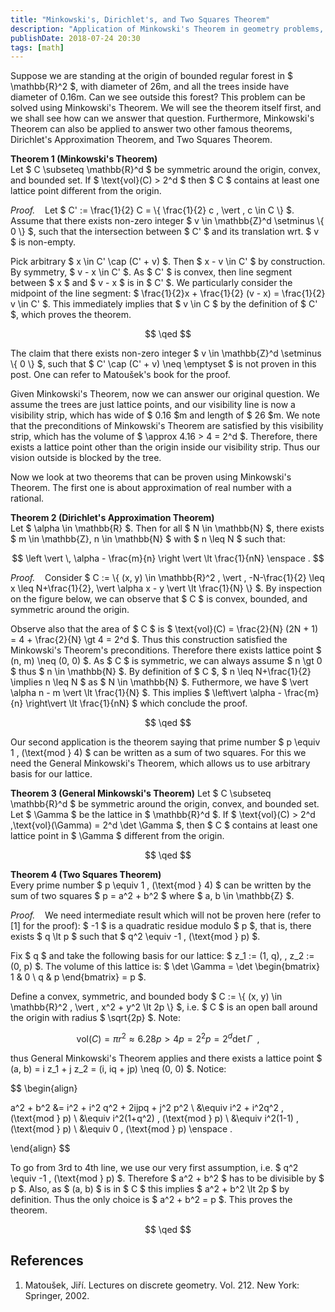 ```yaml
---
title: "Minkowski's, Dirichlet's, and Two Squares Theorem"
description: "Application of Minkowski's Theorem in geometry problems, Dirichlet's Approximation Theorem, and Two Squares Theorem."
publishDate: 2018-07-24 20:30
tags: [math]
---
```



<BlogImage imagePath='/img/minkowski-dirichlet/forest.svg' altText='A "forest"' />

Suppose we are standing at the origin of bounded regular forest in $ \mathbb{R}^2 $, with diameter of $26$m, and all the trees inside have diameter of $0.16$m. Can we see outside this forest? This problem can be solved using Minkowski's Theorem. We will see the theorem itself first, and we shall see how can we answer that question. Furthermore, Minkowski's Theorem can also be applied to answer two other famous theorems, Dirichlet's Approximation Theorem, and Two Squares Theorem.

**Theorem 1 (Minkowski's Theorem)**  
Let $ C \subseteq \mathbb{R}^d $ be symmetric around the origin, convex, and bounded set. If $ \text{vol}(C) > 2^d $ then $ C $ contains at least one lattice point different from the origin.

_Proof._ &nbsp;&nbsp; Let $ C' := \frac{1}{2} C = \\{ \frac{1}{2} c \, \vert \, c \in C \\} $. Assume that there exists non-zero integer $ v \in \mathbb{Z}^d \setminus \\{ 0 \\} $, such that the intersection between $ C' $ and its translation wrt. $ v $ is non-empty.

Pick arbitrary $ x \in C' \cap (C' + v) $. Then $ x - v \in C' $ by construction. By symmetry, $ v - x \in C' $. As $ C' $ is convex, then line segment between $ x $ and $ v - x $ is in $ C' $. We particularly consider the midpoint of the line segment: $ \frac{1}{2}x + \frac{1}{2} (v - x) = \frac{1}{2} v \in C' $. This immediately implies that $ v \in C $ by the definition of $ C' $, which proves the theorem.

$$
\qed
$$

The claim that there exists non-zero integer $ v \in \mathbb{Z}^d \setminus \\{ 0 \\} $, such that $ C' \cap (C' + v) \neq \emptyset $ is not proven in this post. One can refer to Matoušek's book for the proof.

<BlogImage
  imagePath='/img/minkowski-dirichlet/forest_minkowski.svg'
  altText="The Minkowski's theorem."
/>

Given Minkowski's Theorem, now we can answer our original question. We assume the trees are just lattice points, and our visibility line is now a visibility strip, which has wide of $ 0.16 $m and length of $ 26 $m. We note that the preconditions of Minkowski's Theorem are satisfied by this visibility strip, which has the volume of $ \approx 4.16 > 4 = 2^d $. Therefore, there exists a lattice point other than the origin inside our visibility strip. Thus our vision outside is blocked by the tree.

Now we look at two theorems that can be proven using Minkowski's Theorem. The first one is about approximation of real number with a rational.

**Theorem 2 (Dirichlet's Approximation Theorem)**  
Let $ \alpha \in \mathbb{R} $. Then for all $ N \in \mathbb{N} $, there exists $ m \in \mathbb{Z}, n \in \mathbb{N} $ with $ n \leq N $ such that:

$$
\left \vert \, \alpha - \frac{m}{n} \right \vert \lt \frac{1}{nN} \enspace .
$$

_Proof._ &nbsp;&nbsp; Consider $ C := \\{ (x, y) \in \mathbb{R}^2 \, \vert \, -N-\frac{1}{2} \leq x \leq N+\frac{1}{2}, \vert \alpha x - y \vert \lt \frac{1}{N} \\} $. By inspection on the figure below, we can observe that $ C $ is convex, bounded, and symmetric around the origin.

<BlogImage
  imagePath='/img/minkowski-dirichlet/dirichlet.svg'
  altText="The Dirichlet's approximation theorem."
/>

Observe also that the area of $ C $ is $ \text{vol}(C) = \frac{2}{N} (2N + 1) = 4 + \frac{2}{N} \gt 4 = 2^d $. Thus this construction satisfied the Minkowski's Theorem's preconditions. Therefore there exists lattice point $ (n, m) \neq (0, 0) $. As $ C $ is symmetric, we can always assume $ n \gt 0 $ thus $ n \in \mathbb{N} $. By definition of $ C $, $ n \leq N+\frac{1}{2} \implies n \leq N $ as $ N \in \mathbb{N} $. Futhermore, we have $ \vert \alpha n - m \vert \lt \frac{1}{N} $. This implies $ \left\vert \alpha - \frac{m}{n} \right\vert \lt \frac{1}{nN} $ which conclude the proof.

$$
\qed
$$

Our second application is the theorem saying that prime number $ p \equiv 1 \, (\text{mod } 4) $ can be written as a sum of two squares. For this we need the General Minkowski's Theorem, which allows us to use arbitrary basis for our lattice.

**Theorem 3 (General Minkowski's Theorem)**
Let $ C \subseteq \mathbb{R}^d $ be symmetric around the origin, convex, and bounded set. Let $ \Gamma $ be the lattice in $ \mathbb{R}^d $. If $ \text{vol}(C) > 2^d \,\text{vol}(\Gamma) = 2^d \det \Gamma $, then $ C $ contains at least one lattice point in $ \Gamma $ different from the origin.

$$
\qed
$$

**Theorem 4 (Two Squares Theorem)**  
Every prime number $ p \equiv 1 \, (\text{mod } 4) $ can be written by the sum of two squares $ p = a^2 + b^2 $ where $ a, b \in \mathbb{Z} $.

_Proof._ &nbsp;&nbsp; We need intermediate result which will not be proven here (refer to [1] for the proof): $ -1 $ is a quadratic residue modulo $ p $, that is, there exists $ q \lt p $ such that $ q^2 \equiv -1 \, (\text{mod } p) $.

Fix $ q $ and take the following basis for our lattice: $ z_1 := (1, q), \, z_2 := (0, p) $. The volume of this lattice is: $ \det \Gamma = \det \begin{bmatrix} 1 & 0 \\ q & p \end{bmatrix} = p $.

Define a convex, symmetric, and bounded body $ C := \\{ (x, y) \in \mathbb{R}^2 \, \vert \, x^2 + y^2 \lt 2p \\} $, i.e. $ C $ is an open ball around the origin with radius $ \sqrt{2p} $. Note:

$$
\text{vol}(C) = \pi r^2 \approx 6.28p \gt 4p = 2^2 p = 2^d \det \Gamma \enspace ,
$$

thus General Minkowski's Theorem applies and there exists a lattice point $ (a, b) = i z_1 + j z_2 = (i, iq + jp) \neq (0, 0) $. Notice:

$$
\begin{align}

a^2 + b^2 &= i^2 + i^2 q^2 + 2ijpq + j^2 p^2 \\
          &\equiv i^2 + i^2q^2 \, (\text{mod } p) \\
          &\equiv i^2(1+q^2) \, (\text{mod } p) \\
          &\equiv i^2(1-1) \, (\text{mod } p) \\
          &\equiv 0 \, (\text{mod } p) \enspace .

\end{align}
$$

To go from 3rd to 4th line, we use our very first assumption, i.e. $ q^2 \equiv -1 \, (\text{mod } p) $. Therefore $ a^2 + b^2 $ has to be divisible by $ p $. Also, as $ (a, b) $ is in $ C $ this implies $ a^2 + b^2 \lt 2p $ by definition. Thus the only choice is $ a^2 + b^2 = p $. This proves the theorem.

$$
\qed
$$

## References

1. Matoušek, Jiří. Lectures on discrete geometry. Vol. 212. New York: Springer, 2002.
